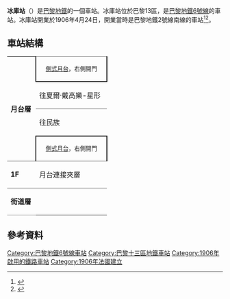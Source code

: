 {{Infobox station
| name                = 冰庫站
| symbol_location     = paris
| symbol              = m
| symbol2             = 
| type                = [[Paris_Métro|Paris Métro]]  station
| image               = [[File:M6Glacières.jpg|300px]]
| alt                 = 
| caption             = 
| other_name          = 
| address             = [[巴黎13區|巴黎13區]]
| borough             = [[法蘭西島|法蘭西島]]
| country             = 法國
| iso_region          = FR_scale:2000
| coordinates_display = title
| coordinates_format  = dms
| latd  = 48.83115| latm  = | lats  = | latNS  = 
| longd = 2.343384| longm = | longs = | longEW = 
| coordinates         = 
| owned               = [[RATP|RATP]]
| operator            = [[RATP|RATP]]
| line                = 
| disabled            = 
| zone                = 1
| opened              = 1906年4月24日
| closed              = <!-- {{End date|YYYY|MM|DD|df=y}} -->
| services            = 
| map_type            = France Paris
}}
'''冰庫站'''（{{lang-fr|Glacière}}）是[[巴黎地鐵|巴黎地鐵]]的一個車站。冰庫站位於巴黎13區，是[[巴黎地鐵6號線|巴黎地鐵6號線]]的車站。冰庫站開業於1906年4月24日，開業當時是巴黎地鐵2號線南線的車站<ref>{{cite web|title=Barrière de Lourcine, picture|url=http://gallica.bnf.fr/ark:/12148/btv1b7743675d.item.f1.langFR|publisher=[[Bibliothèque_nationale_de_France|Bibliothèque nationale de France]]|language=fr|accessdate=19 December 2009|archive-date=2016-03-03|archive-url=https://web.archive.org/web/20160303225534/http://gallica.bnf.fr/ark:/12148/btv1b7743675d.item.f1.langFR|dead-url=no}}</ref><ref>{{cite web |title=Barrière de Glacière |url=http://gallica.bnf.fr/ark:/12148/bpt6k208539k.image.f244.langFR |publisher=[[Bibliothèque_nationale_de_France|Bibliothèque nationale de France]] |language=fr |accessdate=19 December 2009 |archive-date=2016-03-04 |archive-url=https://web.archive.org/web/20160304142212/http://gallica.bnf.fr/ark:/12148/bpt6k208539k.image.f244.langFR |dead-url=no }}</ref>。
== 車站結構 ==
{| border=0 cellspacing=0 cellpadding=3
|style="border-bottom:solid 1px gray;" width=50 rowspan=4 valign=top|'''月台層'''
|style="border-top:solid 1px gray;border-right:solid 2px black;border-left:solid 2px black;border-bottom:solid 2px black;" colspan=2|<center><small>[[側式月台|側式月台]]，右側開門</small>
|-
|style="border-bottom:solid 1px gray;" width=150|往夏爾·戴高樂-星形
|style="border-bottom:solid 1px gray;" width=390|{{arrow|L}} [[File:Metro-M.svg|16x16px]][[File:Paris_Metro_6.svg|16x16px]]往[[夏爾·戴高樂-星形站|夏爾·戴高樂-星形]]<small>（[[聖雅克站|聖雅克]]）</small>
|-
|往民族
|{{arrow|R}} [[File:Metro-M.svg|16x16px]][[File:Paris_Metro_6.svg|16x16px]]往[[民族站_(巴黎地鐵)|民族]]<small>（[[科維薩站|科維薩]]）</small>
|-
|style="border-top:solid 2px black;border-right:solid 2px black;border-left:solid 2px black;border-bottom:solid 1px gray;" colspan=2|<center><small>[[側式月台|側式月台]]，右側開門
|-
|style="border-bottom:solid 1px gray;border-top:solid 1px gray;" width=50 valign=top|'''1F'''
|style="border-top:solid 1px gray;border-bottom:solid 1px gray;" width=100 valign=top|月台連接夾層
|-
|style="border-bottom:solid 1px gray;border-top:solid 1px gray;" width=50 valign=top|'''街道層'''
|}

==參考資料==
{{reflist}}

{{commons category|Glacière (Paris Metro)}}
{{巴黎地鐵6號線}}

{{DEFAULTSORT:Glacière}}
[[Category:巴黎地鐵6號線車站|Category:巴黎地鐵6號線車站]]
[[Category:巴黎十三區地鐵車站|Category:巴黎十三區地鐵車站]]
[[Category:1906年啟用的鐵路車站|Category:1906年啟用的鐵路車站]]
[[Category:1906年法國建立|Category:1906年法國建立]]